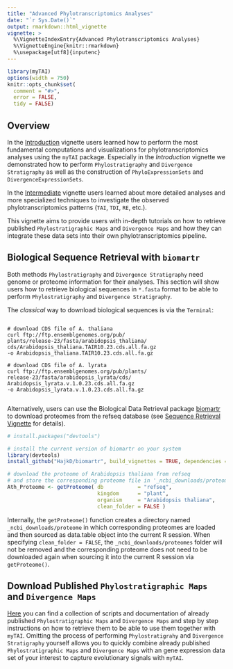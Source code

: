 ```yaml
---
title: "Advanced Phylotranscriptomics Analyses"
date: "`r Sys.Date()`"
output: rmarkdown::html_vignette
vignette: >
  %\VignetteIndexEntry{Advanced Phylotranscriptomics Analyses}
  %\VignetteEngine{knitr::rmarkdown}
  %\usepackage[utf8]{inputenc}
---
```


```r
library(myTAI)
options(width = 750)
knitr::opts_chunk$set(
  comment = "#>",
  error = FALSE,
  tidy = FALSE)
```

## Overview 

In the [Introduction](Introduction.html) vignette users learned how to perform the most fundamental computations
and visualizations for phylotranscriptomics analyses using the `myTAI` package.
Especially in the _Introduction_ vignette we demonstrated how to perform `Phylostratigraphy` and `Divergence Stratigraphy` as well as the construction of `PhyloExpressionSets` and `DivergenceExpressionSets`.


In the [Intermediate](Intermediate.html) vignette users learned about more detailed analyses and more specialized techniques 
to investigate the observed phylotranscriptomics patterns (`TAI`, `TDI`, `RE`, etc.).

This vignette aims to provide users with in-depth tutorials on how to retrieve published `Phylostratigraphic Maps` and `Divergence Maps` and how they can integrate these data sets into their own phylotranscriptomics pipeline.

## Biological Sequence Retrieval with `biomartr`

Both methods `Phylostratigraphy` and `Divergence Stratigraphy` need genome or proteome information for their analyses. This section will show users how to retrieve biological sequences in `*.fasta` format to be able to perform `Phylostratigraphy` and `Divergence Stratigraphy`.

The _classical_ way to download biological sequences is via the `Terminal`:
```shell

# download CDS file of A. thaliana
curl ftp://ftp.ensemblgenomes.org/pub/
plants/release-23/fasta/arabidopsis_thaliana/
cds/Arabidopsis_thaliana.TAIR10.23.cds.all.fa.gz 
-o Arabidopsis_thaliana.TAIR10.23.cds.all.fa.gz

# download CDS file of A. lyrata
curl ftp://ftp.ensemblgenomes.org/pub/plants/
release-23/fasta/arabidopsis_lyrata/cds/
Arabidopsis_lyrata.v.1.0.23.cds.all.fa.gz 
-o Arabidopsis_lyrata.v.1.0.23.cds.all.fa.gz


```

Alternatively, users can use the Biological Data Retrieval package [biomartr](https://github.com/HajkD/biomartr)
to download proteomes from the refseq database (see [Sequence Retrieval Vignette](https://github.com/HajkD/biomartr/blob/master/vignettes/Sequence_Retrieval.Rmd) for details).

```r
# install.packages("devtools")

# install the current version of biomartr on your system
library(devtools)
install_github("HajkD/biomartr", build_vignettes = TRUE, dependencies = TRUE)
```

```r
# download the proteome of Arabidopsis thaliana from refseq
# and store the corresponding proteome file in '_ncbi_downloads/proteomes'
Ath_Proteome <- getProteome( db           = "refseq", 
                             kingdom      = "plant",
                             organism     = "Arabidopsis thaliana",
                             clean_folder = FALSE )

```

Internally, the `getProteome()` function creates a directory named `_ncbi_downloads/proteome` in which corresponding proteomes are loaded and then sourced as data.table object into the current R session. When specifying `clean_folder = FALSE`, the `_ncbi_downloads/proteomes` folder will not be removed and the corresponding proteome does not need to be downloaded again when sourcing it into the current R session via `getProteome()`.

## Download Published `Phylostratigraphic Maps` and `Divergence Maps` 

[Here](https://github.com/HajkD/published_phylomaps) you can find a collection of scripts and documentation of already published `Phylostratigraphic Maps` and `Divergence Maps` and step by step instructions on how to retrieve them to be able to use them together with `myTAI`. Omitting the process of performing `Phylostratigrahy` and `Divergence Stratigraphy` yourself allows you to quickly combine already published `Phylostratigraphic Maps` and `Divergence Maps` with an gene expression data set of your interest to capture evolutionary signals with `myTAI`. 









